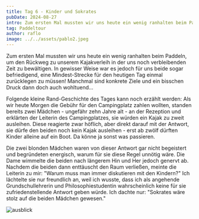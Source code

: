 ```yaml
---
title: Tag 6 - Kinder und Sokrates
pubDate: 2024-08-27
intro: Zum ersten Mal mussten wir uns heute ein wenig ranhalten beim Paddeln, um den Rückweg zu unserem Kajakverleih in der uns noch verbleibenden Zeit zu bewältigen.
tag: Paddeltour
author: raflo
image: ../../assets/pablo2.jpeg
---
```


Zum ersten Mal mussten wir uns heute ein wenig ranhalten beim Paddeln, um den Rückweg zu unserem Kajakverleih in der uns noch verbleibenden Zeit zu bewältigen. In gewisser Weise war es jedoch für uns beide sogar befriedigend, eine Mindest-Strecke für den heutigen Tag einmal zurücklegen zu müssen! Manchmal sind konkrete Ziele und ein bisschen Druck dann doch auch wohltuend...

Folgende kleine Rand-Geschichte des Tages kann noch erzählt werden: Als wir heute Morgen die Gebühr für den Campingplatz zahlen wollten, standen bereits zwei Mädchen - ungefähr zehn Jahre alt - an der Rezeption und erklärten der Leiterin des Campingplatzes, sie würden ein Kajak zu zweit ausleihen. Diese reagierte zwar höflich, aber direkt darauf mit der Antwort, sie dürfe den beiden noch kein Kajak ausleihen - erst ab zwölf dürften Kinder alleine auf ein Boot. Da könne ja sonst was passieren. 

Die zwei blonden Mädchen waren von dieser Antwort gar nicht begeistert und begründeten energisch, warum für sie diese Regel unnötig wäre. Die Dame wimmelte die beiden nach längerem Hin und Her jedoch genervt ab. Nachdem die beiden dann enttäuscht den Raum verließen, meinte die Leiterin zu mir: "Warum muss man immer diskutieren mit den Kindern?" Ich lächtelte sie nur freundlich an, weil ich wusste, dass ich als angehende Grundschullehrerin und Philosophiestudentin wahrscheinlich keine für sie zufriedenstellende Antwort geben würde. Ich dachte nur: "Sokrates wäre stolz auf die beiden Mädchen gewesen."

![ausblick](../../assets/ausblick.jpeg)